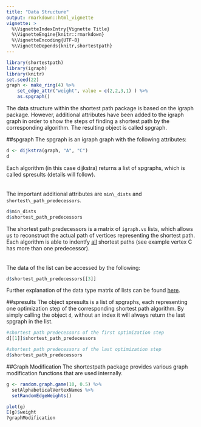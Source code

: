 ```yaml
---
title: "Data Structure"
output: rmarkdown::html_vignette
vignette: >
  %\VignetteIndexEntry{Vignette Title}
  %\VignetteEngine{knitr::rmarkdown}
  %\VignetteEncoding{UTF-8}
  %\VignetteDepends{knitr,shortestpath}
---
```

```r
library(shortestpath)
library(igraph)
library(knitr)
set.seed(22)
graph <- make_ring(4) %>%
    set_edge_attr("weight", value = c(2,2,3,1) ) %>%
    as.spgraph()
```
The data structure within the shortest path package is based on the igraph package. However, additional attributes have been added to the igraph graph in order to show the steps of finding a shortest path by the corresponding algorithm. The resulting object is called spgraph.

##spgraph
The spgraph is an igraph graph with the following attributes:
```r
d <- dijkstra(graph, "A", "C")
d
```
Each algorithm (in this case dijkstra) returns a list of spgraphs, which is called spresults (details will follow).  
<br><br>
The important additional attributes are `min\_dists` and `shortest\_path_predecessors`.
```r
d$min_dists
d$shortest_path_predecessors
```
The shortest path predecessors is a matrix of `igraph.vs` lists, which allows us to reconstruct the actual path of vertices representing the shortest path. Each algorithm is able to indentfy <u>all</u> shortest paths (see example vertex C has more than one predecessor).  
<br><br>
The data of the list can be accessed by the following:
```r
d$shortest_path_predecessors[[3]]
```
Further explanation of the data type matrix of lists can be found <a href="http://stackoverflow.com/questions/30007890/how-to-create-a-matrix-of-lists-in-r" tabindex="4">here</a>.

##spresults
The object spresults is a list of spgraphs, each representing one optimization step of the corresponding shortest path algorithm. By simply calling the object `d`, without an index it will always return the last spgraph in the list. 
```r
#shortest path predecessors of the first optimization step
d[[1]]$shortest_path_predecessors

#shortest path predecessors of the last optimization step
d$shortest_path_predecessors
```


##Graph Modification
The shortestpath package provides various graph modification functions that are used internally.

```r
g <- random.graph.game(10, 0.5) %>%
  setAlphabeticalVertexNames %>%
  setRandomEdgeWeights()

plot(g)
E(g)$weight
?graphModification
```
